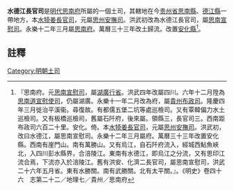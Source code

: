 '''水德江長官司'''是[[明代|明代]][[思南府|思南府]]所屬的一個土司，其轄地在今[[贵州省|贵州省]][[思南縣|思南縣]]、[[德江縣|德江縣]]一帶地方，本[[水犄姜長官司|水犄姜長官司]]，元屬[[思州安撫司|思州安撫司]]。洪武初改為水德江長官司，屬[[思南宣慰司|思南宣慰司]]。永樂十二年三月屬[[思南府|思南府]]。萬曆三十三年改土歸流。改置[[安化縣|安化縣]]<ref>『思南府。元[[思南宣慰司|思南宣慰司]]，屬[[湖廣行省|湖廣行省]]。洪武四年改屬四川。六年十二月陞為[[思南道宣慰使司|思南道宣慰使司]]，仍屬湖廣。永樂十一年二月改為府，屬[[貴州布政司|貴州布政司]]。隆慶四年三月徙治平溪衞。尋復故。有都儒五堡二坑等處巡檢司。又有覃韓偏力水土巡檢司。又有板橋巡檢司，舊屬石阡府，後來屬。領縣三，長官司三。西南距布政司六百二十里。安化。倚。本[[水犄姜長官司|水犄姜長官司]]，元屬[[思州安撫司|思州安撫司]]。洪武初，改曰水德江，屬思南宣慰司。永樂十二年三月屬府。萬曆三十三年改置安化縣。西南有崖門山。南有萬勝山。又有烏江，自石阡府流入，經城西鮎魚峽北，入四川彭水縣界，合涪陵江。東南有水德江，即烏江之分流，又有思印江流合焉，下流亦入於涪陵江。舊有洪安、化濟二長官司，屬思南宣慰司，洪武二十六年五月省。東有水勝關。南有武勝關。北有太平關。』。《明史》卷四十六　志第二十二／地理七／貴州／思南府</ref>。
==註釋==
{{reflist}}
{{明朝行政區劃小作品}}
[[Category:明朝土司|Category:明朝土司]]
